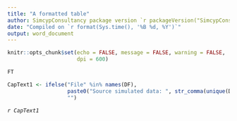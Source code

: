 ```yaml
---
title: "A formatted table"
author: SimcypConsultancy package version `r packageVersion("SimcypConsultancy")`
date: "Compiled on `r format(Sys.time(), '%B %d, %Y')`"
output: word_document
---
```


```r

knitr::opts_chunk$set(echo = FALSE, message = FALSE, warning = FALSE, 
                      dpi = 600)

```

```r

FT

```

```r

CapText1 <- ifelse("File" %in% names(DF), 
                   paste0("Source simulated data: ", str_comma(unique(DF$File))), 
                   "")

```

*`r CapText1`* 

